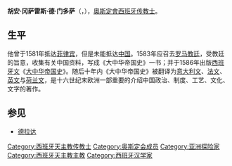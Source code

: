 '''胡安·冈萨雷斯·德·门多萨'''（{{lang-es|Juan González de Mendoza}}，{{bd|1540年||1618年|2月14日|catIdx=M}}），[[奧斯定會|奧斯定會]][[西班牙|西班牙]][[传教士|传教士]]。

==生平==
他曾于1581年抵达[[菲律宾|菲律宾]]，但是未能抵达[[中国|中国]]。1583年应召去[[罗马教廷|罗马教廷]]，受教廷的旨意，收集有关中国资料，写成《大中华帝国史》一书；并于1586年出版[[西班牙文|西班牙文]]《[[中华大帝国史|大中华帝国史]]》。随后十年内《大中华帝国史》被翻译为[[意大利文|意大利文]]、[[法文|法文]]、[[英文|英文]]与[[荷兰文|荷兰文]]，是十六世纪末欧洲一部重要的介绍中国政治、制度、工艺、文化、文字的著作。

==参见==
* [[德拉达|德拉达]]

<!-- 胡安·冈萨雷斯·德·门多萨（Mendoza，Juan Gonzalez De,545-1618 ）1545年出生在西班牙的多莱西亚·德加麦罗斯（Torrecilla de Cameros），当时正是西班牙帝国由盛而衰的转折时期。门多萨自幼受过良好的教育，1562年即他17岁时去墨西哥，历时9年。1564年在墨西哥城加入奥斯定会，成为一名修道士。在墨西哥，他一面潜心研究神学、语法和艺术，一面在当地热心传教。当西班牙征服了菲律宾群岛而隔海眺望中华大地时，门多萨也有了去中国的机会。

1580年，西班牙国王菲力浦二世派出一使团出使中国，门多萨亦是成员之一。1581年，门多萨一行抵墨西哥，准备横渡太平洋，经菲律宾前往中国。但不巧的是，由于西班牙和菲岛的政治形势有变，他们的赴华使命未能实现。门多萨从墨西哥回到西班牙，1583年去罗马，拜见了教皇乔治十三。当时天主教极欲在东方拓展势力，地广人众的中国成了罗马教廷的关注地，苦于对中国历史、文化诸方面的茫然无知，急需有一本关于中国社会林林总总的资料汇编，教皇于是要求门多萨广泛搜集资料，编写出一部“关于中华王国已知诸物”的书籍。门多萨应教皇之命，通过对前人的使华报告、文件、信札、著述的收罗及整理，化时两年，终在1585年将《大中华帝国史》付梓印行。

《中华大帝国史》问世后，虽然引起很大社会反响，但首版印刷中错误百出，门多萨对此很不满意。在他亲自监督下，于同年又出版了新的西班牙文本，书的质量有了明显的改进。接着门多萨又开始接受罗马教廷新的任命，成为罗马教皇下属的“宣道士”（Piedicador apostólico）。
　　
由于门多萨曾在墨西哥从事过宣教活动，十分熟悉美洲情况，所以1586年他又受命前往拉丁美洲，在卡塔格纳（Cartagena）一带从事布道活动。在其后的四年间，他的足迹又遍及新西班牙各主要城市。1589年他再次奉召返回西班牙。后来才智出众的门多萨又被派往意大利，在罗马和西西里负责处理一些棘手的教务问题。此后他返回西班牙在塞尔维亚和托莱多等地负责宣教事宜。1607年，他再度前往美洲，被任命为波帕扬（Popayan）地区的主教，直至1618年在那里逝世。 -->

{{Authority control}}
[[Category:西班牙天主教传教士|Category:西班牙天主教传教士]]
[[Category:奥斯定会成员|Category:奥斯定会成员]]
[[Category:亚洲探险家|Category:亚洲探险家]]
[[Category:西班牙天主教主教|Category:西班牙天主教主教]]
[[Category:西班牙汉学家|Category:西班牙汉学家]]